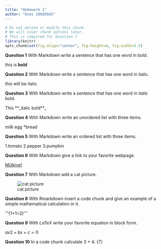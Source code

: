 ```yaml
---
title: "Homework 1"
author: "Enes 20080503"
---
```


```r
# Do not delete or modify this chunk.
# We will cover chunk options later.
# This is required for Question 7
library(knitr)
opts_chunk$set(fig.align="center", fig.height=4, fig.width=5.5)
```

**Question 1** With Markdown write a sentence that has one word in bold.

this is **bold**

**Question 2** With Markdown write a sentence that has one word in italic.

_this_ will be italic

**Question 3** With Markdown write a sentence that has one word in italic bold.

This **_italic bold**_ 

**Question 4** With Markdown write an unordered list with three items.

*milk
*egg
*bread

**Question 5** With Markdown write an ordered list with three items.

1.tomato
2.pepper
3.pumpkin

**Question 6** With Markdown give a link to your favorite webpage.

[Mülkiye!](http://www.politics.ankara.edu.tr/)

**Question 7** With Markdown add a cat picture.

![cat picture](https://www.freeimages.com/tr/photo/cat-photo-2-1339621)

**Question 8** With Rmarkdown insert a code chunk and give an example of a simple mathematical calculation in it.

'''{1+1=2}'''

**Question 9** With $LaTeX$ write your favorite equation in block form.

$ax2 + bx + c = 0$

**Question 10** In a code chunk calculate 3 + 4.
{7}